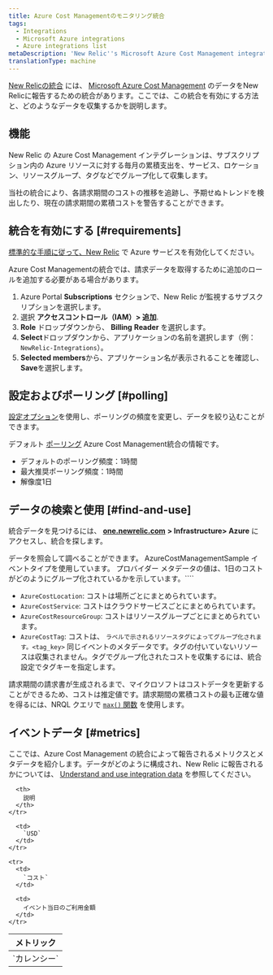 ```yaml
---
title: Azure Cost Managementのモニタリング統合
tags:
  - Integrations
  - Microsoft Azure integrations
  - Azure integrations list
metaDescription: 'New Relic''s Microsoft Azure Cost Management integration: what data it reports and how to enable it.'
translationType: machine
---
```


[New Relicの統合](/docs/infrastructure/integrations-getting-started/getting-started/introduction-infrastructure-integrations) には、 [Microsoft Azure Cost Management](https://docs.microsoft.com/en-us/azure/cost-management/) のデータをNew Relicに報告するための統合があります。ここでは、この統合を有効にする方法と、どのようなデータを収集するかを説明します。

## 機能

New Relic の Azure Cost Management インテグレーションは、サブスクリプション内の Azure リソースに対する毎月の累積支出を、サービス、ロケーション、リソースグループ、タグなどでグループ化して収集します。

当社の統合により、各請求期間のコストの推移を追跡し、予期せぬトレンドを検出したり、現在の請求期間の累積コストを警告することができます。

## 統合を有効にする [#requirements]

[標準的な手順に従って、New Relic](/docs/infrastructure/microsoft-azure-integrations/getting-started/activate-azure-integrations) で Azure サービスを有効化してください。

Azure Cost Managementの統合では、請求データを取得するために追加のロールを追加する必要がある場合があります。

1. Azure Portal **Subscriptions** セクションで、New Relic が監視するサブスクリプションを選択します。
2. 選択 **アクセスコントロール（IAM）> 追加**.
3. **Role** ドロップダウンから、 **Billing** **Reader** を選択します。
4. **Select**ドロップダウンから、アプリケーションの名前を選択します（例：`NewRelic-Integrations`）。
5. **Selected members**から、アプリケーション名が表示されることを確認し、 **Save**を選択します。

## 設定およびポーリング [#polling]

[設定オプション](/docs/integrations/new-relic-integrations/getting-started/configure-polling-frequency-data-collection-cloud-integrations)を使用し、ポーリングの頻度を変更し、データを絞り込むことができます。

デフォルト [ポーリング](/docs/infrastructure/microsoft-azure-integrations/azure-integrations-list/azure-polling-intervals-infrastructure-integrations) Azure Cost Management統合の情報です。

* デフォルトのポーリング頻度：1時間
* 最大推奨ポーリング頻度：1時間
* 解像度1日

## データの検索と使用 [#find-and-use]

統合データを見つけるには、 [**one.newrelic.com**](http://one.newrelic.com) **> Infrastructure> Azure** にアクセスし、統合を探します。

[](/docs/using-new-relic/data/understand-data/query-new-relic-data)データを照会して調べることができます。 AzureCostManagementSample イベントタイプを使用しています。 プロバイダー メタデータの値は、1日のコストがどのようにグループ化されているかを示しています。````

* `AzureCostLocation`: コストは場所ごとにまとめられています。
* `AzureCostService`: コストはクラウドサービスごとにまとめられています。
* `AzureCostResourceGroup`: コストはリソースグループごとにまとめられています。
* `AzureCostTag`: コストは、 `ラベルで示されるリソースタグによってグループ化されます。<tag_key>` 同じイベントのメタデータです。タグの付いていないリソースは収集されません。タグでグループ化されたコストを収集するには、統合設定でタグキーを指定します。

請求期間の請求書が生成されるまで、マイクロソフトはコストデータを更新することができるため、コストは推定値です。請求期間の累積コストの最も正確な値を得るには、NRQL クエリで [`max()` 関数](/docs/insights/nrql-new-relic-query-language/nrql-reference/nrql-syntax-components-functions#func-max) を使用します。

## イベントデータ [#metrics]

ここでは、Azure Cost Management の統合によって報告されるメトリクスとメタデータを紹介します。データがどのように構成され、New Relic に報告されるかについては、 [Understand and use integration data](/docs/infrastructure/integrations-getting-started/getting-started/understand-integration-data-data-types#metric) を参照してください。

<table>
  <thead>
    <tr>
      <th style={{ width: "290px" }}>
        メトリック
      </th>

      <th>
        説明
      </th>
    </tr>
  </thead>

  <tbody>
    <tr>
      <td>
        `カレンシー`
      </td>

      <td>
        `USD`
      </td>
    </tr>

    <tr>
      <td>
        `コスト`
      </td>

      <td>
        イベント当日のご利用金額
      </td>
    </tr>
  </tbody>
</table>